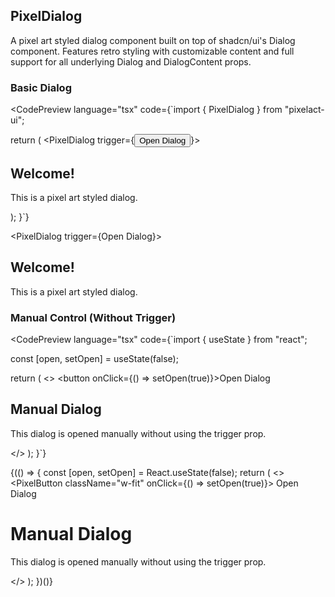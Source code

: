 
## PixelDialog

A pixel art styled dialog component built on top of shadcn/ui's Dialog component. Features retro styling with customizable content and full support for all underlying Dialog and DialogContent props.

### Basic Dialog

<CodePreview 
  language="tsx"
  code={`import { PixelDialog } from "pixelact-ui";

  return (
    <PixelDialog trigger={<button>Open Dialog</button>}>
      <h2>Welcome!</h2>
      <p>This is a pixel art styled dialog.</p>
    </PixelDialog>
  );
}`}
>
  <PixelDialog trigger={<PixelButton className="w-fit">Open Dialog</PixelButton>}>
    <h2>Welcome!</h2>
    <p>This is a pixel art styled dialog.</p>
  </PixelDialog>
</CodePreview>

### Manual Control (Without Trigger)
<CodePreview
  language="tsx"
  code={`import { useState } from "react";

  const [open, setOpen] = useState(false);

  return (
    <>
      <button onClick={() => setOpen(true)}>Open Dialog</button>
      <PixelDialog 
        open={open}
        onOpenChange={setOpen}
      >
        <h2>Manual Dialog</h2>
        <p>This dialog is opened manually without using the trigger prop.</p>
      </PixelDialog>
    </>
  );
}`}
>
  {(() => {
    const [open, setOpen] = React.useState(false);
    return (
      <>
        <PixelButton className="w-fit" onClick={() => setOpen(true)}>
          Open Dialog
        </PixelButton>
        <PixelDialog open={open} onOpenChange={setOpen}>
          <h1 className="pixel-font">Manual Dialog</h1>
          <p className="pixel-font text-sm">This dialog is opened manually without using the trigger prop.</p>
        </PixelDialog>
      </>
    );
  })()}
</CodePreview>
